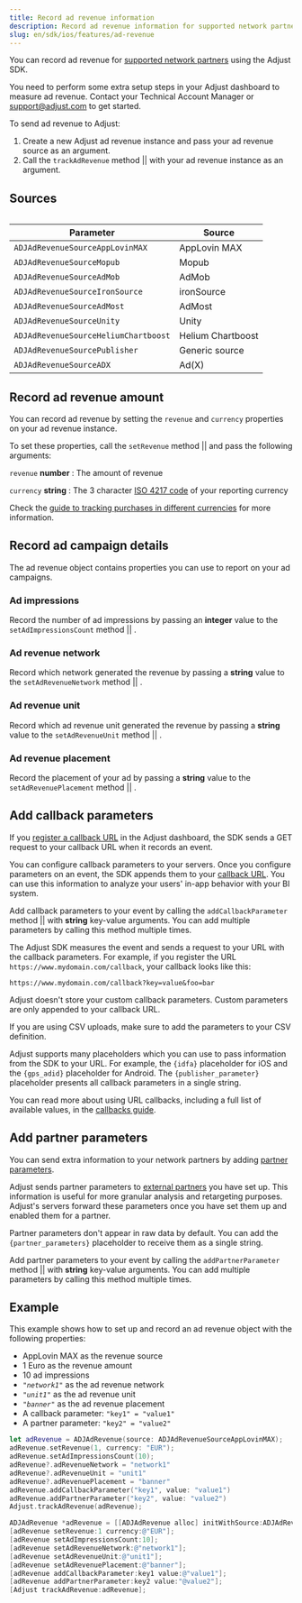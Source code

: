 ```yaml
---
title: Record ad revenue information
description: Record ad revenue information for supported network partners using the Adjust SDK.
slug: en/sdk/ios/features/ad-revenue
---
```



You can record ad revenue for [supported network partners](https://help.adjust.com/en/article/ad-revenue) using the Adjust SDK.

<Callout type="important">

You need to perform some extra setup steps in your Adjust dashboard to measure ad revenue. Contact your Technical Account Manager or support@adjust.com to get started.

</Callout>

To send ad revenue to Adjust:

1. Create a new Adjust ad revenue instance and pass your ad revenue source as an argument.
2. Call the <Tooltip>`trackAdRevenue` method || <TrackAdRevenueSig /></Tooltip> with your ad revenue instance as an argument.

<TrackAdRevenue />

## Sources

<Table>

| Parameter                            | Source            |
| ------------------------------------ | ----------------- |
| `ADJAdRevenueSourceAppLovinMAX`      | AppLovin MAX      |
| `ADJAdRevenueSourceMopub`            | Mopub             |
| `ADJAdRevenueSourceAdMob`            | AdMob             |
| `ADJAdRevenueSourceIronSource`       | ironSource        |
| `ADJAdRevenueSourceAdMost`           | AdMost            |
| `ADJAdRevenueSourceUnity`            | Unity             |
| `ADJAdRevenueSourceHeliumChartboost` | Helium Chartboost |
| `ADJAdRevenueSourcePublisher`        | Generic source    |
| `ADJAdRevenueSourceADX`              | Ad(X)             |

</Table>

## Record ad revenue amount

You can record ad revenue by setting the `revenue` and `currency` properties on your ad revenue instance.

To set these properties, call the <Tooltip>`setRevenue` method || <SetRevenueSig /></Tooltip> and pass the following arguments:

`revenue` **number**
: The amount of revenue

`currency` **string**
: The 3 character [ISO 4217 code](https://www.iban.com/currency-codes) of your reporting currency

<Callout type="seealso">

Check the [guide to tracking purchases in different currencies](https://help.adjust.com/en/article/currency-conversion) for more information.

</Callout>

<SetRevenue />

## Record ad campaign details

The ad revenue object contains properties you can use to report on your ad campaigns.

### Ad impressions

Record the number of ad impressions by passing an **integer** value to the <Tooltip>`setAdImpressionsCount` method || <SetAdImpressionsCountSig /></Tooltip>.

<SetAdImpressionsCount />

### Ad revenue network

Record which network generated the revenue by passing a **string** value to the <Tooltip>`setAdRevenueNetwork` method || <SetAdRevenueNetworkSig /></Tooltip>.

<SetAdRevenueNetwork />

### Ad revenue unit

Record which ad revenue unit generated the revenue by passing a **string** value to the <Tooltip>`setAdRevenueUnit` method || <SetAdRevenueUnitSig /></Tooltip>.

<SetAdRevenueUnit />

### Ad revenue placement

Record the placement of your ad by passing a **string** value to the <Tooltip>`setAdRevenuePlacement` method || <SetAdRevenuePlacementSig /></Tooltip>.

<SetAdRevenuePlacement />

## Add callback parameters

If you [register a callback URL](https://help.adjust.com/en/article/recommended-placeholders-callbacks) in the Adjust dashboard, the SDK sends a GET request to your callback URL when it records an event.

You can configure callback parameters to your servers. Once you configure parameters on an event, the SDK appends them to your [callback URL](https://help.adjust.com/en/article/raw-data-exports). You can use this information to analyze your users' in-app behavior with your BI system.

Add callback parameters to your event by calling the <Tooltip>`addCallbackParameter` method || <AddCallbackParameterSig /></Tooltip> with **string** key-value arguments. You can add multiple parameters by calling this method multiple times.

The Adjust SDK measures the event and sends a request to your URL with the callback parameters. For example, if you register the URL `https://www.mydomain.com/callback`, your callback looks like this:

```http
https://www.mydomain.com/callback?key=value&foo=bar
```

<Callout type="note">

Adjust doesn't store your custom callback parameters. Custom parameters are only appended to your callback URL.

</Callout>

If you are using CSV uploads, make sure to add the parameters to your CSV definition.

Adjust supports many placeholders which you can use to pass information from the SDK to your URL. For example, the `{idfa}` placeholder for iOS and the `{gps_adid}` placeholder for Android. The `{publisher_parameter}` placeholder presents all callback parameters in a single string.

<Callout type="seealso">

You can read more about using URL callbacks, including a full list of available values, in the [callbacks guide](https://help.adjust.com/en/article/callbacks).

</Callout>

<AddCallbackParameter />

## Add partner parameters

You can send extra information to your network partners by adding [partner parameters](https://help.adjust.com/en/article/data-sharing-ad-network#map-parameters).

Adjust sends partner parameters to [external partners](https://help.adjust.com/en/article/integrated-partners) you have set up. This information is useful for more granular analysis and retargeting purposes. Adjust's servers forward these parameters once you have set them up and enabled them for a partner.

<Callout type="note">

Partner parameters don't appear in raw data by default. You can add the `{partner_parameters}` placeholder to receive them as a single string.

</Callout>

Add partner parameters to your event by calling the <Tooltip>`addPartnerParameter` method || <AddPartnerParameterSig /></Tooltip> with **string** key-value arguments. You can add multiple parameters by calling this method multiple times.

<AddPartnerParameter />

## Example

This example shows how to set up and record an ad revenue object with the following properties:

-  AppLovin MAX as the revenue source
-  1 Euro as the revenue amount
-  10 ad impressions
-  _`"network1"`_ as the ad revenue network
-  _`"unit1"`_ as the ad revenue unit
-  _`"banner"`_ as the ad revenue placement
-  A callback parameter: `"key1" = "value1"`
-  A partner parameter: `"key2" = "value2"`

<Tabs>
<Tab title="Swift" sync="swift">

```swift
let adRevenue = ADJAdRevenue(source: ADJAdRevenueSourceAppLovinMAX);
adRevenue.setRevenue(1, currency: "EUR");
adRevenue.setAdImpressionsCount(10);
adRevenue?.adRevenueNetwork = "network1"
adRevenue?.adRevenueUnit = "unit1"
adRevenue?.adRevenuePlacement = "banner"
adRevenue.addCallbackParameter("key1", value: "value1")
adRevenue.addPartnerParameter("key2", value: "value2")
Adjust.trackAdRevenue(adRevenue);
```

</Tab>
<Tab title="Objective-C" sync="objc">

```objective-c
ADJAdRevenue *adRevenue = [[ADJAdRevenue alloc] initWithSource:ADJAdRevenueSourceAppLovinMAX];
[adRevenue setRevenue:1 currency:@"EUR"];
[adRevenue setAdImpressionsCount:10];
[adRevenue setAdRevenueNetwork:@"network1"];
[adRevenue setAdRevenueUnit:@"unit1"];
[adRevenue setAdRevenuePlacement:@"banner"];
[adRevenue addCallbackParameter:key1 value:@"value1"];
[adRevenue addPartnerParameter:key2 value:"@value2"];
[Adjust trackAdRevenue:adRevenue];
```

</Tab>
</Tabs>
